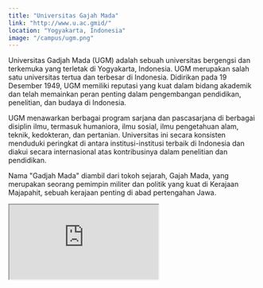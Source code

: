```yaml
---
title: "Universitas Gajah Mada"
link: "http://www.u.ac.gmid/"
location: "Yogyakarta, Indonesia"
image: "/campus/ugm.png"
---
```


Universitas Gadjah Mada (UGM) adalah sebuah universitas bergengsi dan terkemuka yang terletak di Yogyakarta, Indonesia. UGM merupakan salah satu universitas tertua dan terbesar di Indonesia. Didirikan pada 19 Desember 1949, UGM memiliki reputasi yang kuat dalam bidang akademik dan telah memainkan peran penting dalam pengembangan pendidikan, penelitian, dan budaya di Indonesia.

UGM menawarkan berbagai program sarjana dan pascasarjana di berbagai disiplin ilmu, termasuk humaniora, ilmu sosial, ilmu pengetahuan alam, teknik, kedokteran, dan pertanian. Universitas ini secara konsisten menduduki peringkat di antara institusi-institusi terbaik di Indonesia dan diakui secara internasional atas kontribusinya dalam penelitian dan pendidikan.

Nama "Gadjah Mada" diambil dari tokoh sejarah, Gajah Mada, yang merupakan seorang pemimpin militer dan politik yang kuat di Kerajaan Majapahit, sebuah kerajaan penting di abad pertengahan Jawa.


<iframe src="https://www.google.com/maps/embed?pb=!1m18!1m12!1m3!1d7978.440316044593!2d110.36999759162019!3d-7.769826788626366!2m3!1f0!2f0!3f0!3m2!1i1024!2i768!4f13.1!3m3!1m2!1s0x2e7a59b2d4729729%3A0xac4d7b5fcf34f8e4!2sUniversitas%20Gadjah%20Mada!5e1!3m2!1sid!2sid!4v1705978515681!5m2!1sid!2sid" className="w-full h-96 mb-32" loading="lazy" referrerpolicy="no-referrer-when-downgrade"></iframe>